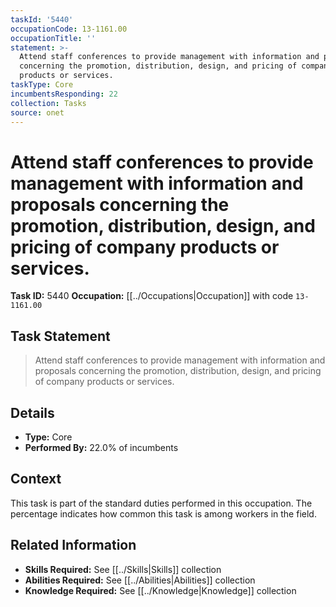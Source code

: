```yaml
---
taskId: '5440'
occupationCode: 13-1161.00
occupationTitle: ''
statement: >-
  Attend staff conferences to provide management with information and proposals
  concerning the promotion, distribution, design, and pricing of company
  products or services.
taskType: Core
incumbentsResponding: 22
collection: Tasks
source: onet
---
```

# Attend staff conferences to provide management with information and proposals concerning the promotion, distribution, design, and pricing of company products or services.

**Task ID:** 5440
**Occupation:** [[../Occupations|Occupation]] with code `13-1161.00`

## Task Statement

> Attend staff conferences to provide management with information and proposals concerning the promotion, distribution, design, and pricing of company products or services.

## Details

- **Type:** Core
- **Performed By:** 22.0% of incumbents

## Context

This task is part of the standard duties performed in this occupation. The percentage indicates how common this task is among workers in the field.

## Related Information

- **Skills Required:** See [[../Skills|Skills]] collection
- **Abilities Required:** See [[../Abilities|Abilities]] collection
- **Knowledge Required:** See [[../Knowledge|Knowledge]] collection
